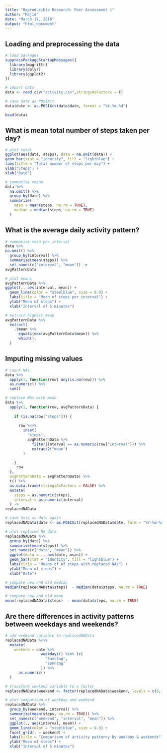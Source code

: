 ```yaml
---
title: "Reproducible Research: Peer Assessment 1"
author: "Majid"
date: "March 17, 2016"
output: "html_document"
---
```



## Loading and preprocessing the data
```r
# load packages
suppressPackageStartupMessages({
  library(magrittr)
  library(dplyr)
  library(ggplot2)
})

# import data
data <- read.csv("activity.csv",stringsAsFactors = F)

# save date as POSIXct
data$date <- as.POSIXct(data$date, format = "%Y-%m-%d")

head(data)

```



## What is mean total number of steps taken per day?
```r
# plot total
ggplot(aes(date, steps), data = na.omit(data)) +
geom_bar(stat = "identity", fill = "lightblue") + 
labs(title = "Total number of steps per day") + 
ylab("Steps") + 
xlab("Date") 

# summarise means
data %>% 
  na.omit() %>% 
  group_by(date) %>% 
  summarize(
    mean = mean(steps, na.rm = TRUE), 
    median = median(steps, na.rm = TRUE)
  )
```

## What is the average daily activity pattern?
```r
# summarise mean per interval
data %>% 
na.omit() %>% 
  group_by(interval) %>% 
  summarise(mean(steps)) %>% 
  set_names(c("interval", "mean")) ->
avgPatternData

# plot means
avgPatternData %>% 
ggplot(., aes(interval, mean)) + 
  geom_line(color = "steelblue", size = 0.8) + 
  labs(title = "Mean of steps per interval") + 
  ylab("Mean of steps") + 
  xlab("Interval of 5 minutes") 

# extract highest mean
avgPatternData %>% 
  extract(
    .$mean %>% 
      equals(max(avgPatternData$mean)) %>% 
      which(),
  )
```

## Imputing missing values

```r
# count NAs
data %>% 
  apply(1, function(row) any(is.na(row))) %>% 
  as.numeric() %>% 
  sum()

# replace NAs with mean 
data %>% 
  apply(1, function(row, avgPatternData) {
    
    if (is.na(row["steps"])) {
      
      row %<>%
        inset(
          "steps",
          avgPatternData %>% 
            filter(interval == as.numeric(row["interval"])) %>% 
            extract2("mean") 
        )

    }
     row
  },
  avgPatternData = avgPatternData) %>% 
  t() %>% 
  as.data.frame(stringsAsFactors = FALSE) %>% 
  mutate(
    steps = as.numeric(steps),
    interval = as.numeric(interval)
  ) ->
replacedNAData

# save date as date again
replacedNAData$date <- as.POSIXct(replacedNAData$date, form = "%Y-%m-%d")

# plot replaced NA data
replacedNAData %>% 
  group_by(date) %>% 
  summarise(mean(steps)) %>%
  set_names(c("date", "mean")) %>% 
  ggplot(data = ., aes(date, mean)) +
  geom_bar(stat = "identity", fill = "lightblue") + 
  labs(title = "Means of of steps with replaced NAs") + 
  ylab("Mean of steps") + 
  xlab("Date")

# compare new and old median
median(replacedNAData$steps)  - median(data$steps, na.rm = TRUE)

# compare new and old mean
mean(replacedNAData$steps)  - mean(data$steps, na.rm = TRUE)

```


## Are there differences in activity patterns between weekdays and weekends?

```r
# add weekend variable to replacedNAData
replacedNAData %<>% 
  mutate(
    weekend = date %>% 
                weekdays() %in% (c(
                  "Samstag",
                  "Sonntag"
                )) %>%
      as.numeric()
  )

# transform weekend variable to a factor
replacedNAData$weekend <- factor(replacedNAData$weekend, levels = c(0,1), labels = c("weekday", "weekend"))

# plot comparison of weekday and weekend
replacedNAData %>% 
  group_by(weekend, interval) %>% 
  summarize(mean(steps, na.rm = TRUE)) %>% 
  set_names(c("weekend", "interval", "mean")) %>% 
  ggplot(., aes(interval, mean)) + 
  geom_line(color = "steelblue", size = 0.8) +
  facet_grid(. ~ weekend) +
  labs(title = "Comparison of activity patterny by weekday & weekends") + 
  ylab("Mean of steps") + 
  xlab("Interval of 5 minutes")

```








